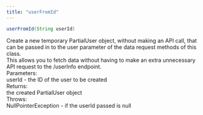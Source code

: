 ```yaml
---
title: "userFromId"
---
```

```java
userFromId(String userId)

```

Create a new temporary PartialUser object, without making an API call, that can be passed in to the user parameter of the data request methods of this class.  
This allows you to fetch data without having to make an extra unnecessary API request to the /userInfo endpoint.  
Parameters:  
userId - the ID of the user to be created  
Returns:  
the created PartialUser object  
Throws:  
NullPointerException - if the userId passed is null



